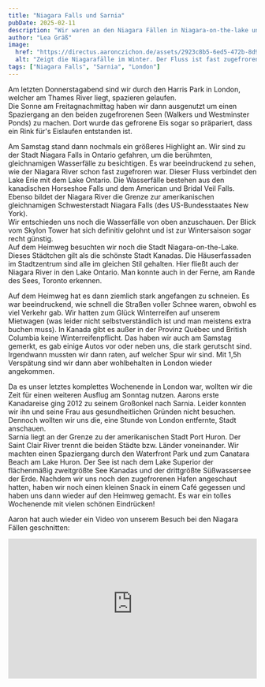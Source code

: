 ```yaml
---
title: "Niagara Falls und Sarnia"
pubDate: 2025-02-11
description: "Wir waren an den Niagara Fällen in Niagara-on-the-lake und in Sarnia."
author: "Lea Gräß"
image:
  href: "https://directus.aaronczichon.de/assets/2923c8b5-6ed5-472b-8d97-0a4616fc9b14.jpg?quality=70&width=1600"
  alt: "Zeigt die Niagarafälle im Winter. Der Fluss ist fast zugefroren."
tags: ["Niagara Falls", "Sarnia", "London"]
---
```



Am letzten Donnerstagabend sind wir durch den Harris Park in London, welcher am Thames River liegt, spazieren gelaufen.    
Die Sonne am Freitagnachmittag haben wir dann ausgenutzt um einen Spaziergang an den beiden zugefrorenen Seen (Walkers und Westminster Ponds) zu machen. Dort wurde das gefrorene Eis sogar so präpariert, dass ein Rink für's Eislaufen entstanden ist.

<DirectusImage assetId="15b0b8d1-745a-4ec7-8b27-94dfa8925557.jpg" />
 
Am Samstag stand dann nochmals ein größeres Highlight an. Wir sind zu der Stadt Niagara Falls in Ontario gefahren, um die berühmten, gleichnamigen Wasserfälle zu besichtigen. Es war beeindruckend zu sehen, wie der Niagara River schon fast zugefroren war. Dieser Fluss verbindet den Lake Erie mit dem Lake Ontario. Die Wasserfälle bestehen aus den kanadischen Horseshoe Falls und dem American und Bridal Veil Falls. Ebenso bildet der Niagara River die Grenze zur amerikanischen gleichnamigen Schwesterstadt Niagara Falls (des US-Bundesstaates New York).    
Wir entschieden uns noch die Wasserfälle von oben anzuschauen. Der Blick vom Skylon Tower hat sich definitiv gelohnt und ist zur Wintersaison sogar recht günstig.    
Auf dem Heimweg besuchten wir noch die Stadt Niagara-on-the-Lake. Dieses Städtchen gilt als die schönste Stadt Kanadas. Die Häuserfassaden im Stadtzentrum sind alle im gleichen Stil gehalten. Hier fließt auch der Niagara River in den Lake Ontario. Man konnte auch in der Ferne, am Rande des Sees, Toronto erkennen.

Auf dem Heimweg hat es dann ziemlich stark angefangen zu schneien. Es war beeindruckend, wie schnell die Straßen voller Schnee waren, obwohl es viel Verkehr gab. Wir hatten zum Glück Winterreifen auf unserem Mietwagen (was leider nicht selbstverständlich ist und man meistens extra buchen muss). In Kanada gibt es außer in der Provinz Québec und British Columbia keine Winterreifenpflicht. Das haben wir auch am Samstag gemerkt, es gab einige Autos vor oder neben uns, die stark gerutscht sind. Irgendwann mussten wir dann raten, auf welcher Spur wir sind. Mit 1,5h Verspätung sind wir dann aber wohlbehalten in London wieder angekommen. 

<DirectusGallery folderName="60 Niagara Falls and Sarnia" />

Da es unser letztes komplettes Wochenende in London war, wollten wir die Zeit für einen weiteren Ausflug am Sonntag nutzen. Aarons erste Kanadareise ging 2012 zu seinem Großonkel nach Sarnia. Leider konnten wir ihn und seine Frau aus gesundheitlichen Gründen nicht besuchen. Dennoch wollten wir uns die, eine Stunde von London entfernte, Stadt anschauen.    
Sarnia liegt an der Grenze zu der amerikanischen Stadt Port Huron. Der Saint Clair River trennt die beiden Städte bzw. Länder voneinander. Wir machten einen Spaziergang durch den Waterfront Park und zum Canatara Beach am Lake Huron. Der See ist nach dem Lake Superior der flächenmäßig zweitgrößte See Kanadas und der drittgrößte Süßwassersee der Erde. Nachdem wir uns noch den zugefrorenen Hafen angeschaut hatten, haben wir noch einen kleinen Snack in einem Café gegessen und haben uns dann wieder auf den Heimweg gemacht. Es war ein tolles Wochenende mit vielen schönen Eindrücken! 

Aaron hat auch wieder ein Video von unserem Besuch bei den Niagara Fällen geschnitten:
<div style="position: relative; padding-top: 56.25%;">
  <iframe
    src="https://customer-rnx58v5rm01lsk0m.cloudflarestream.com/d1e260052faf05be913971ef26e6b143/iframe?poster=https%3A%2F%2Fcustomer-rnx58v5rm01lsk0m.cloudflarestream.com%2Fd1e260052faf05be913971ef26e6b143%2Fthumbnails%2Fthumbnail.jpg%3Ftime%3D%26height%3D600"
    loading="lazy"
    style="border: none; position: absolute; top: 0; left: 0; height: 100%; width: 100%;"
    allow="accelerometer; gyroscope; autoplay; encrypted-media; picture-in-picture;"
    allowfullscreen="true"
  ></iframe>
</div>